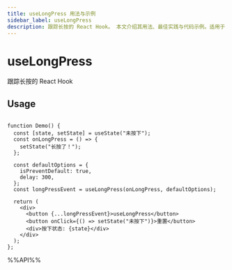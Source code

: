```yaml
---
title: useLongPress 用法与示例
sidebar_label: useLongPress
description: 跟踪长按的 React Hook。 本文介绍其用法、最佳实践与代码示例。适用于 React 开发中需要处理副作用的场景。
---
```

# useLongPress

跟踪长按的 React Hook

## Usage

```tsx live

function Demo() {
  const [state, setState] = useState("未按下");
  const onLongPress = () => {
    setState("长按了！");
  };

  const defaultOptions = {
    isPreventDefault: true,
    delay: 300,
  };
  const longPressEvent = useLongPress(onLongPress, defaultOptions);

  return (
    <div>
      <button {...longPressEvent}>useLongPress</button>
      <button onClick={() => setState("未按下")}>重置</button>
      <div>按下状态: {state}</div>
    </div>
  );
};

```

%%API%%
